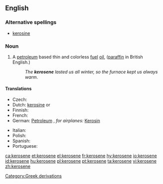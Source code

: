 ==English==
{{wikipedia}}
===Alternative spellings===
*[[kerosine]]

===Noun===
{{en-noun|-}}

# {{US}} A [[petroleum]] based thin and colorless [[fuel]] [[oil]],  ([[paraffin]] in British English.)
#: ''The '''kerosene''' lasted us all winter, so the furnace kept us always warm''.

====Translations====
{{trans-top|fuel oil}}
* Czech: {{t-|cs|petrolej|m}}
* Dutch: [[kerosine#Dutch|kerosine]] {{m}} or {{f}}
* Finnish: {{t+|fi|kerosiini}}
* French: {{t+|fr|kérosène|m}}
* German: [[Petroleum]] {{n}}, ''for airplanes:'' [[Kerosin]] {{n}}
{{trans-mid}}
* Italian: {{t-|it|cherosene|m}}
* Polish: {{t-|pl|nafta|f}}
* Spanish: {{t-|es|queroseno|m}}
* Portuguese: {{t+|pt|querosene|n}}
{{trans-bottom}}

[[Category:Greek derivations]]

[[ca:kerosene]]
[[et:kerosene]]
[[el:kerosene]]
[[fr:kerosene]]
[[hy:kerosene]]
[[io:kerosene]]
[[id:kerosene]]
[[hu:kerosene]]
[[pl:kerosene]]
[[pt:kerosene]]
[[ta:kerosene]]
[[vi:kerosene]]
[[zh:kerosene]]